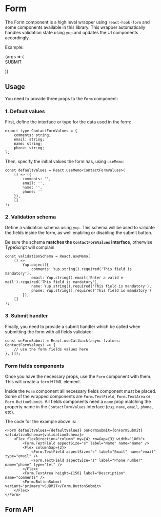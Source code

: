 

<Meta title="Form/Form" component={Form} decorators={[FormDecorator]} />

# Form

The Form component is a high level wrapper using `react-hook-form` and some components available in this library. This wrapper automatically handles validation state using `yup` and updates the UI components accordingly.

Example:

<Canvas>
	<Story name="playground" parameters={getFixedStoryParams()}>
		{args => (
			<Form {...args}>
				<Flex flexDirection="column" my={4} rowGap={3} width="100%">
					<Form.TextField aspectSize="s" label="Name" name="name" />
					<Form.TextField aspectSize="s" label="Age" name="age" type="number" />
					<Flex columnGap={2}>
						<Form.TextField aspectSize="s" label="Email" name="email" type="email" />
						<Form.TextField aspectSize="s" label="Phone number" name="phone" type="tel" />
					</Flex>
					<Form.TextArea height={150} label="Description" name="comments" />
					<Form.ButtonSubmit variant="primary">SUBMIT</Form.ButtonSubmit>
				</Flex>
			</Form>
		)}
	</Story>
</Canvas>

## Usage

You need to provide three props to the `Form` component:

### 1. Default values

First, define the interface or type for the data used in the form:

```tsx
export type ContactFormValues = {
	comments: string;
	email: string;
	name: string;
	phone: string;
};
```

Then, specify the initial values the form has, using `useMemo`:

```tsx
const defaultValues = React.useMemo<ContactFormValues>(
	() => ({
		comments: '',
		email: '',
		name: '',
		phone: ''
	}),
	[]
);
```

### 2. Validation schema

Define a validation schema using `yup`. This schema will be used to validate the fields inside the form, as well enabling or disabling the submit button.

Be sure the schema **matches the `ContactFormValues` interface**, otherwise TypeScript will complain.

```tsx
const validationSchema = React.useMemo(
	() =>
		Yup.object({
			comments: Yup.string().required('This field is mandatory'),
			email: Yup.string().email('Enter a valid e-mail').required('This field is mandatory'),
			name: Yup.string().required('This field is mandatory'),
			phone: Yup.string().required('This field is mandatory')
		}),
	[]
);
```

### 3. Submit handler

Finally, you need to provide a submit handler which be called when submitting the form with all fields validated:

```tsx
const onFormSubmit = React.useCallback(async (values: ContactFormValues) => {
	// use the form fields values here
}, []);
```

### Form fields components

Once you have the necessary props, use the `Form` component with them. This will create a `form` HTML element.

Inside the `Form` component all necessary fields component must be placed. Some of the wrapped components are `Form.TextField`, `Form.TextArea` or `Form.ButtonSubmit`.
All fields components need a `name` prop matching the property name in the `ContactFormValues` interface (e.g. `name`, `email`, `phone`, etc).

The code for the example above is:

```tsx
<Form defaultValues={defaultValues} onFormSubmit={onFormSubmit} validationSchema={validationSchema}>
	<Flex flexDirection="column" my={4} rowGap={3} width="100%">
		<Form.TextField aspectSize="s" label="Name" name="name" />
		<Flex columnGap={2}>
			<Form.TextField aspectSize="s" label="Email" name="email" type="email" />
			<Form.TextField aspectSize="s" label="Phone number" name="phone" type="tel" />
		</Flex>
		<Form.TextArea height={150} label="Description" name="comments" />
		<Form.ButtonSubmit variant="primary">SUBMIT</Form.ButtonSubmit>
	</Flex>
</Form>
```

## Form API

<ArgsTable of={Form} />
